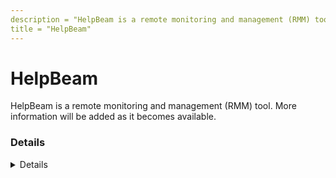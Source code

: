 ```yaml
---
description = "HelpBeam is a remote monitoring and management (RMM) tool. More information will be added as it becomes available."
title = "HelpBeam"
---
```




# HelpBeam

HelpBeam is a remote monitoring and management (RMM) tool. More information will be added as it becomes available.

### Details
<Details author={""}
         category={""}
         created={""}
         website={""}
         lastModified={"2024-02-08"}
         privileges={""}
         free={ false }
         verification={ false }
/>

#### Installation Paths
<Card code={ ["helpbeam*.exe"] }/>





### Forensic Artifacts




#### Network Artifacts
<EuiSpacer size="xl"/>
<NetworkArtifactsTable data={ [{"Description": "Known remote domains", "Domains": ["helpbeam.software.informer.com"], "Ports": []}] }/>




### Detections
- Detects potential network activity of HelpBeam RMM tool
  - [Sigma Rule](https://github.com/magicsword-io/LOLRMM/blob/main/detections/sigma/helpbeam_network_sigma.yml)
- Detects potential processes activity of HelpBeam RMM tool
  - [Sigma Rule](https://github.com/magicsword-io/LOLRMM/blob/main/detections/sigma/helpbeam_processes_sigma.yml)

### References
- [https://www.helpbeam.com domain for sale in 2024](https://www.helpbeam.com domain for sale in 2024)

